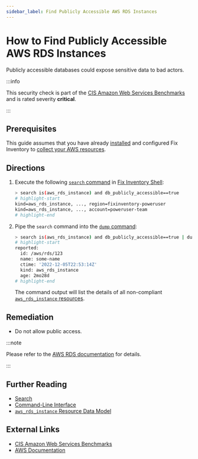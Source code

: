 ```yaml
---
sidebar_label: Find Publicly Accessible AWS RDS Instances
---
```


# How to Find Publicly Accessible AWS RDS Instances

Publicly accessible databases could expose sensitive data to bad actors.

:::info

This security check is part of the [CIS Amazon Web Services Benchmarks](https://cisecurity.org/benchmark/amazon_web_services) and is rated severity **critical**.

:::

## Prerequisites

This guide assumes that you have already [installed](../../../getting-started/install/index.mdx) and configured Fix Inventory to [collect your AWS resources](../../../how-to-guides/data-sources/collect-aws-resource-data.mdx).

## Directions

1. Execute the following [`search` command](../../../reference/cli/search.mdx) in [Fix Inventory Shell](../../../reference/components/shell.mdx):

   ```bash
   > search is(aws_rds_instance) and db_publicly_accessible==true
   # highlight-start
   ​kind=aws_rds_instance, ..., region=fixinventory-poweruser
   ​kind=aws_rds_instance, ..., account=poweruser-team
   # highlight-end
   ```

2. Pipe the `search` command into the [`dump` command](../../../reference/cli/dump.mdx):

   ```bash
   > search is(aws_rds_instance) and db_publicly_accessible==true | dump
   # highlight-start
   ​reported:
   ​  id: /aws/rds/123
   ​  name: some-name
   ​  ctime: '2022-12-05T22:53:14Z'
   ​  kind: aws_rds_instance
   ​  age: 2mo28d
   # highlight-end
   ```

   The command output will list the details of all non-compliant [`aws_rds_instance` resources](../../../reference/unified-data-model/aws.mdx#aws_rds_instance).

## Remediation

- Do not allow public access.

:::note

Please refer to the [AWS RDS documentation](https://docs.aws.amazon.com/AmazonRDS/latest/UserGuide/CHAP_RDS_Configuring.html) for details.

:::

## Further Reading

- [Search](../../../reference/search/index.mdx)
- [Command-Line Interface](../../../reference/cli/index.mdx)
- [`aws_rds_instance` Resource Data Model](../../../reference/unified-data-model/aws.mdx#aws_rds_instance)

## External Links

- [CIS Amazon Web Services Benchmarks](https://cisecurity.org/benchmark/amazon_web_services)
- [AWS Documentation](https://docs.aws.amazon.com/AmazonRDS/latest/UserGuide/CHAP_RDS_Configuring.html)
